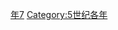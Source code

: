 {{Catnav|頁面分類|历史|歷史時代|年|5世纪各年}}

{{catmore}}
{{Commons category|477}}

[[Category:470年代|年7]]
[[Category:5世纪各年|Category:5世纪各年]]